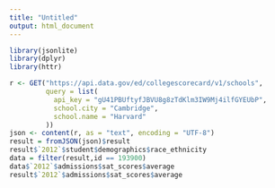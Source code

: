 ```yaml
---
title: "Untitled"
output: html_document
---
```

```r
library(jsonlite)
library(dplyr)
library(httr)
```

```r

r <- GET("https://api.data.gov/ed/collegescorecard/v1/schools",
         query = list(
           api_key = "gU41PBUftyfJBVU8g8zTdKlm3IW9Mj4ilfGYEUbP",
           school.city = "Cambridge",
           school.name = "Harvard"
         ))
json <- content(r, as = "text", encoding = "UTF-8")
result = fromJSON(json)$result
result$`2012`$student$demographics$race_ethnicity
data = filter(result,id == 193900)
data$`2012`$admissions$sat_scores$average
result$`2012`$admissions$sat_scores$average

```